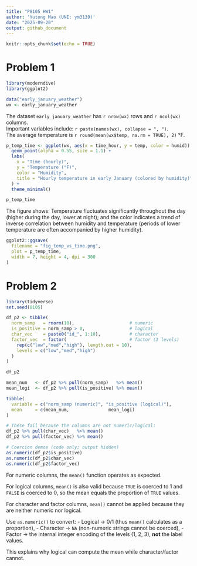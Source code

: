 ```yaml
---
title: "P8105 HW1"
author: 'Yutong Mao (UNI: ym3139)'
date: "2025-09-20"
output: github_document
---
```


```r
knitr::opts_chunk$set(echo = TRUE)
```
# Problem 1
```r
library(moderndive)
library(ggplot2)

data("early_january_weather")  
wx <- early_january_weather

```
The dataset `early_january_weather` has `r nrow(wx)` rows and `r ncol(wx)` columns.  
Important variables include: `r paste(names(wx), collapse = ", ")`.  
The average temperature is `r round(mean(wx$temp, na.rm = TRUE), 2)` °F.

```r
p_temp_time <- ggplot(wx, aes(x = time_hour, y = temp, color = humid)) +
  geom_point(alpha = 0.55, size = 1.1) +
  labs(
    x = "Time (hourly)",
    y = "Temperature (°F)",
    color = "Humidity",
    title = "Hourly temperature in early January (colored by humidity)"
  ) +
  theme_minimal()

p_temp_time

```

The figure shows: Temperature fluctuates significantly throughout the day (higher during the day, lower at night); and the color indicates a trend of inverse correlation between humidity and temperature (periods of lower temperature are often accompanied by higher humidity).

```r
ggplot2::ggsave(
  filename = "fig_temp_vs_time.png",
  plot = p_temp_time,
  width = 7, height = 4, dpi = 300
)
```


# Problem 2
```r
library(tidyverse)
set.seed(8105)

df_p2 <- tibble(
  norm_samp   = rnorm(10),                     # numeric
  is_positive = norm_samp > 0,                 # logical
  char_vec    = paste0("id_", 1:10),           # character
  factor_vec  = factor(                        # factor (3 levels)
    rep(c("low","med","high"), length.out = 10),
    levels = c("low","med","high")
  )
)

df_p2

```

```r
mean_num   <- df_p2 %>% pull(norm_samp)   %>% mean()
mean_logi  <- df_p2 %>% pull(is_positive) %>% mean()

tibble(
  variable = c("norm_samp (numeric)", "is_positive (logical)"),
  mean     = c(mean_num,               mean_logi)
)

```

```r
# These fail because the columns are not numeric/logical:
df_p2 %>% pull(char_vec)   %>% mean()
df_p2 %>% pull(factor_vec) %>% mean()
```


```r
# Coercion demos (code only; output hidden)
as.numeric(df_p2$is_positive)     
as.numeric(df_p2$char_vec) 
as.numeric(df_p2$factor_vec) 

```

For numeric columns, the `mean()` function operates as expected.  

For logical columns, `mean()` is also valid because `TRUE` is coerced to 1 and `FALSE` is coerced to 0, so the mean equals the proportion of `TRUE` values.  

For character and factor columns, `mean()` cannot be applied because they are neither numeric nor logical.  

Use `as.numeric()` to convert:
- Logical → 0/1 (thus `mean()` calculates as a proportion),
- Character → `NA` (non-numeric strings cannot be coerced),
- Factor → the internal integer encoding of the levels (1, 2, 3), **not** the label values.  

This explains why logical can compute the mean while character/factor cannot.

